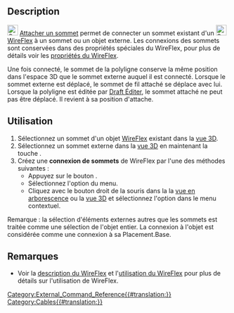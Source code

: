 <languages/>

{{Docnav/fr
|[[Cables_DelVertex/fr|Supprimer un sommet]]
|[[Cables_RemoveVertexAttachment/fr|Supprimer la connexion d'un sommet]]
|[[Cables_Workbench/fr|Cables]]
|IconL=Cables_DelVertex.svg
|IconR=Cables_RemoveVertexAttachment.svg
|IconC=Cables_workbench_icon.svg
}}

{{GuiCommand/fr
|Name=Cables AttachVertex
|Name/fr=Cables Attacher un sommet
|MenuLocation=Cable Wires → Add Vertex
|Workbenches=[[Cables_Workbench/fr|Cables]]
|Shortcut=
|Version=0.1.0
|SeeAlso=[[Cables_RemoveVertexAttachment/fr|Cables Supprimer la connexion d'un sommet]]
}}

==Description==

[[Image:Cables_AttachVertex.svg|24px]] [[Cables_AttachVertex/fr|Attacher un sommet]] permet de connecter un sommet existant d'un [[Image:Cables_WireFlex.svg|24px]] [[Cables_WireFlex/fr|WireFlex]] à un sommet ou un objet externe. Les connexions des sommets sont conservées dans des propriétés spéciales du WireFlex, pour plus de détails voir les [[Cables_WireFlex/fr#Propriétés|propriétés du WireFlex]].

Une fois connecté, le sommet de la polyligne conserve la même position dans l'espace 3D que le sommet externe auquel il est connecté. Lorsque le sommet externe est déplacé, le sommet de fil attaché se déplace avec lui. Lorsque la polyligne est éditée par [[Draft_Edit/fr|Draft Éditer]], le sommet attaché ne peut pas être déplacé. Il revient à sa position d'attache.

<span id="Usage"></span>
==Utilisation==

# Sélectionnez un sommet d'un objet [[Cables_WireFlex/fr|WireFlex]] existant dans la [[3D_view/fr|vue 3D]].
# Sélectionnez un sommet externe dans la [[3D_view/fr|vue 3D]] en maintenant la touche {{KEY|CTRL}}.
# Créez une '''connexion de sommets''' de WireFlex par l'une des méthodes suivantes :
#* Appuyez sur le bouton {{Button|[[Image:Cables_AttachVertex.svg|16px]] [[Cables_AttachVertex/fr|Attach Vertex]]}}.
#* Sélectionnez l'option {{MenuCommand|Cable Wires → [[Image:Cables_AttachVertex.svg|16px]] Attach Vertex}} du menu.
#* Cliquez avec le bouton droit de la souris dans la la [[Tree_view/fr|vue en arborescence]] ou la [[3D_view/fr|vue 3D]] et sélectionnez l'option {{MenuCommand|Cable Wires → [[Image:Cables_AttachVertex.svg|16px]] Attach Vertex}} dans le menu contextuel.

Remarque : la sélection d'éléments externes autres que les sommets est traitée comme une sélection de l'objet entier. La connexion à l'objet est considérée comme une connexion à sa Placement.Base.

<span id="Notes"></span>
==Remarques==

* Voir la [[Cables_WireFlex/fr#Description|description du WireFlex]] et l'[[Cables_WireFlex/fr#Utilisation|utilisation du WireFlex]] pour plus de détails sur l'utilisation de WireFlex.


{{Docnav/fr
|[[Cables_DelVertex/fr|Supprimer un sommet]]
|[[Cables_RemoveVertexAttachment/fr|Supprimer la connexion d'un sommet]]
|[[Cables_Workbench/fr|Cables]]
|IconL=Cables_DelVertex.svg
|IconR=Cables_RemoveVertexAttachment.svg
|IconC=Cables_workbench_icon.svg
}}

[[Category:External_Command_Reference{{#translation:}}]]
[[Category:Cables{{#translation:}}]]